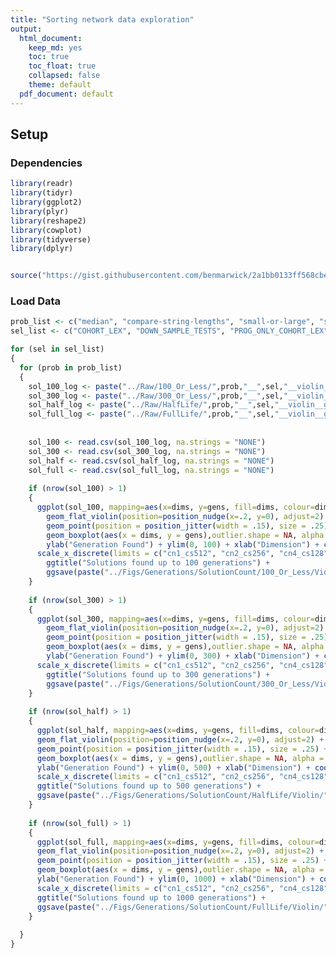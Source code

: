 ---
title: "Sorting network data exploration"
output: 
  html_document: 
    keep_md: yes
    toc: true
    toc_float: true
    collapsed: false
    theme: default
  pdf_document: default
---

## Setup

### Dependencies

```{r}

library(readr)
library(tidyr)
library(ggplot2)
library(plyr)
library(reshape2)
library(cowplot)
library(tidyverse)
library(dplyr)


source("https://gist.githubusercontent.com/benmarwick/2a1bb0133ff568cbe28d/raw/fb53bd97121f7f9ce947837ef1a4c65a73bffb3f/geom_flat_violin.R")


```

### Load Data

```{r}
prob_list <- c("median", "compare-string-lengths", "small-or-large", "smallest")
sel_list <- c("COHORT_LEX", "DOWN_SAMPLE_TESTS", "PROG_ONLY_COHORT_LEX", "TRUNCATED")

for (sel in sel_list)
{
  for (prob in prob_list)
  {
    sol_100_log <- paste("../Raw/100_Or_Less/",prob,"__",sel,"__violin__gens.csv", sep = "")
    sol_300_log <- paste("../Raw/300_Or_Less/",prob,"__",sel,"__violin__gens.csv", sep = "")
    sol_half_log <- paste("../Raw/HalfLife/",prob,"__",sel,"__violin__gens.csv", sep = "")
    sol_full_log <- paste("../Raw/FullLife/",prob,"__",sel,"__violin__gens.csv", sep = "")
    
    
    sol_100 <- read.csv(sol_100_log, na.strings = "NONE")
    sol_300 <- read.csv(sol_300_log, na.strings = "NONE")
    sol_half <- read.csv(sol_half_log, na.strings = "NONE")
    sol_full <- read.csv(sol_full_log, na.strings = "NONE")
    
    if (nrow(sol_100) > 1)
    {
      ggplot(sol_100, mapping=aes(x=dims, y=gens, fill=dims, colour=dims, scale_x_log10(gens))) +
        geom_flat_violin(position=position_nudge(x=.2, y=0), adjust=2) +
        geom_point(position = position_jitter(width = .15), size = .25) +
        geom_boxplot(aes(x = dims, y = gens),outlier.shape = NA, alpha = 0.3, width = .1, colour = "BLACK") +
        ylab("Generation Found") + ylim(0, 100) + xlab("Dimension") + coord_flip() + guides(fill=FALSE, colour=FALSE) +
      scale_x_discrete(limits = c("cn1_cs512", "cn2_cs256", "cn4_cs128", "cn8_cs64", "cn16_cs32", "cn32_cs16", "cn64_cs8", "cn128_cs4", "cn256_cs2")) +
        ggtitle("Solutions found up to 100 generations") +
        ggsave(paste("../Figs/Generations/SolutionCount/100_Or_Less/Violin/", prob,"__",sel,"__violin_gens_100.png", sep = ""), height=15, width=17)
    }
    
    if (nrow(sol_300) > 1)
    {
      ggplot(sol_300, mapping=aes(x=dims, y=gens, fill=dims, colour=dims)) +
        geom_flat_violin(position=position_nudge(x=.2, y=0), adjust=2) +
        geom_point(position = position_jitter(width = .15), size = .25) +
        geom_boxplot(aes(x = dims, y = gens),outlier.shape = NA, alpha = 0.3, width = .1, colour = "BLACK") +
        ylab("Generation Found") + ylim(0, 300) + xlab("Dimension") + coord_flip() + guides(fill=FALSE, colour=FALSE) +
      scale_x_discrete(limits = c("cn1_cs512", "cn2_cs256", "cn4_cs128", "cn8_cs64", "cn16_cs32", "cn32_cs16", "cn64_cs8", "cn128_cs4", "cn256_cs2")) +
        ggtitle("Solutions found up to 300 generations") +
        ggsave(paste("../Figs/Generations/SolutionCount/300_Or_Less/Violin/", prob,"__",sel,"__violin_gens_300.png", sep = ""), height=15, width=10)
    }
    
    if (nrow(sol_half) > 1)
    {
      ggplot(sol_half, mapping=aes(x=dims, y=gens, fill=dims, colour=dims)) +
      geom_flat_violin(position=position_nudge(x=.2, y=0), adjust=2) +
      geom_point(position = position_jitter(width = .15), size = .25) +
      geom_boxplot(aes(x = dims, y = gens),outlier.shape = NA, alpha = 0.3, width = .1, colour = "BLACK") +
      ylab("Generation Found") + ylim(0, 500) + xlab("Dimension") + coord_flip() + guides(fill=FALSE, colour=FALSE) +
      scale_x_discrete(limits = c("cn1_cs512", "cn2_cs256", "cn4_cs128", "cn8_cs64", "cn16_cs32", "cn32_cs16", "cn64_cs8", "cn128_cs4", "cn256_cs2")) +
      ggtitle("Solutions found up to 500 generations") +
      ggsave(paste("../Figs/Generations/SolutionCount/HalfLife/Violin/", prob,"__",sel,"__violin_gens_half.png", sep = ""), height=15, width=10)
    }
    
    if (nrow(sol_full) > 1)
    {
      ggplot(sol_full, mapping=aes(x=dims, y=gens, fill=dims, colour=dims)) +
      geom_flat_violin(position=position_nudge(x=.2, y=0), adjust=2) +
      geom_point(position = position_jitter(width = .15), size = .25) +
      geom_boxplot(aes(x = dims, y = gens),outlier.shape = NA, alpha = 0.3, width = .1, colour = "BLACK") +
      ylab("Generation Found") + ylim(0, 1000) + xlab("Dimension") + coord_flip() + guides(fill=FALSE, colour=FALSE) +
      scale_x_discrete(limits = c("cn1_cs512", "cn2_cs256", "cn4_cs128", "cn8_cs64", "cn16_cs32", "cn32_cs16", "cn64_cs8", "cn128_cs4", "cn256_cs2")) + 
      ggtitle("Solutions found up to 1000 generations") +
      ggsave(paste("../Figs/Generations/SolutionCount/FullLife/Violin/", prob,"__",sel,"__violin_gens_full.png", sep = ""), height=15, width=10)
    }
    
  }
}
```